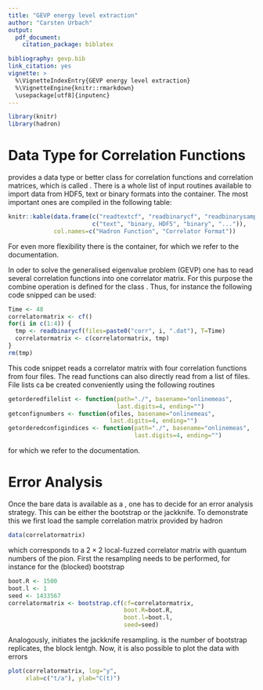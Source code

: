 ```yaml
---
title: "GEVP energy level extraction"
author: "Carsten Urbach"
output:
  pdf_document:
    citation_package: biblatex

bibliography: gevp.bib
link_citation: yes
vignette: >
  %\VignetteIndexEntry{GEVP energy level extraction}
  %\VignetteEngine{knitr::rmarkdown}
  \usepackage[utf8]{inputenc}
---
```


```r
library(knitr)
library(hadron)
```

# Data Type \texttt{cf} for Correlation Functions

\texttt{hadron} provides a data type or better class for correlation
functions and correlation matrices, which is called \texttt{cf}. There
is a whole list of input
routines available to import data from HDF5, text or binary formats
into the \texttt{cf} container. The most important ones are compiled
in the following table:

```r
knitr::kable(data.frame(c("readtextcf", "readbinarycf", "readbinarysamples", "more?"),
                        c("text", "binary, HDF5", "binary", "...")),
             col.names=c("Hadron Function", "Correlator Format"))
```

For even more flexibility there is the \texttt{raw\_cf} container, for
which we refer to the documentation. 

In oder to solve the generalised eigenvalue problem (GEVP) one has to
read several correlation functions into one \texttt{cf} correlator
matrix. For this purpose the combine operation \texttt{c} is defined
for the class \texttt{cf}. Thus, for instance the following code
snipped can be used:

```r
Time <- 48
correlatormatrix <- cf()
for(i in c(1:4)) {
  tmp <- readbinarycf(files=paste0("corr", i, ".dat"), T=Time)
  correlatormatrix <- c(correlatormatrix, tmp)
}
rm(tmp)
```

This code snippet reads a correlator matrix with four correlation
functions from four files. The read functions can also directly read
from a list of files. File lists ca be created conveniently using the
following routines 

```r
getorderedfilelist <- function(path="./", basename="onlinemeas",
                               last.digits=4, ending="")
getconfignumbers <- function(ofiles, basename="onlinemeas",
                             last.digits=4, ending="")
getorderedconfigindices <- function(path="./", basename="onlinemeas",
                                    last.digits=4, ending="")
```

for which we refer to the documentation. 

# Error Analysis

Once the bare data is available as a \texttt{cf}, one has to decide
for an error analysis strategy. This can be either the bootstrap or
the jackknife. To demonstrate this we first load the sample
correlation matrix provided by hadron

```r
data(correlatormatrix)
```

which corresponds to a $2\times 2$ local-fuzzed correlator matrix with
quantum numbers of the pion.
First the resampling needs to be performed, for instance for the
(blocked) bootstrap

```r
boot.R <- 1500
boot.l <- 1
seed <- 1433567
correlatormatrix <- bootstrap.cf(cf=correlatormatrix,
                                 boot.R=boot.R,
                                 boot.l=boot.l,
                                 seed=seed)
```

Analogously, \texttt{jackknife.cf} initiates the jackknife
resampling. \texttt{boot.R} is the number of bootstrap replicates,
\texttt{boot.l} the block lentgh. Now, it is also possible to plot the
data with errors 

```r
plot(correlatormatrix, log="y",
     xlab=c("t/a"), ylab="C(t)")
```

